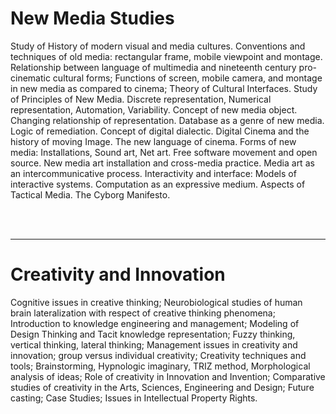 
# New Media Studies

Study of History of modern visual and media cultures. Conventions and techniques of old media: rectangular frame, mobile viewpoint and montage. Relationship between language of multimedia and nineteenth century pro-cinematic cultural forms; Functions of screen, mobile camera, and montage in new media as compared to cinema; Theory of Cultural Interfaces. Study of Principles of New Media. Discrete representation, Numerical representation, Automation, Variability. Concept of new media object. Changing relationship of representation. Database as a genre of new media. Logic of remediation. Concept of digital dialectic. Digital Cinema and the history of moving Image. The new language of cinema. Forms of new media: Installations, Sound art, Net art. Free software movement and open source. New media art installation and cross-media practice. Media art as an intercommunicative process. Interactivity and interface: Models of interactive systems. Computation as an expressive medium. Aspects of Tactical Media. The Cyborg Manifesto.

<br/>
<br/>

---

# Creativity and Innovation

Cognitive issues in creative thinking; Neurobiological studies of human brain lateralization with respect of creative thinking phenomena; Introduction to knowledge engineering and management; Modeling of Design Thinking and Tacit knowledge representation; Fuzzy thinking, vertical thinking, lateral thinking; Management issues in creativity and innovation; group versus individual creativity; Creativity techniques and tools; Brainstorming, Hypnologic imaginary, TRIZ method, Morphological analysis of ideas; Role of creativity in Innovation and Invention; Comparative studies of creativity in the Arts, Sciences, Engineering and Design; Future casting; Case Studies; Issues in Intellectual Property Rights.
